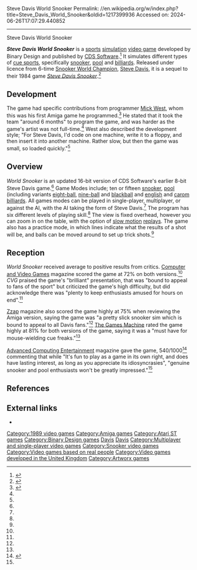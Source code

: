 Steve Davis World Snooker
Permalink: //en.wikipedia.org/w/index.php?title=Steve_Davis_World_Snooker&oldid=1217399936
Accessed on: 2024-06-26T17:07:29.440852



------
Steve Davis World Snooker
{{Infobox video game
|title= Steve Davis World Snooker
|image=File:Steve Davis World Snooker Box Art.jpg
|caption=[[Atari ST]] Box Art
|developer= Binary Design<ref name="MobyGames" />
|publisher= [[CDS Software]], [[Artworx|Artworx software]]<ref name="MobyGames" />
|designer= 
|released= {{vgrelease|EU|1989<ref name="MobyGames" />}}{{vgrelease|NA|1989<ref name="MobyGames" />}}
|genre= [[Sports game|Sports]] [[Simulation game|simulation]] &ndash; [[snooker]]
|modes= [[Single-player]], [[multiplayer]]
|platforms= [[Atari ST]],<ref name="GiantBomb">{{cite web | url=https://www.giantbomb.com/steve-davis-world-snooker/3030-10283/ | title=Steve Davis World Snooker | publisher=[[Giant Bomb]] | access-date=January 11, 2018 | url-status=live | archive-url=https://web.archive.org/web/20180112042659/https://www.giantbomb.com/steve-davis-world-snooker/3030-10283/ | archive-date=January 12, 2018 }}</ref> [[Amiga]]<ref name="GiantBomb"/>
}}

'''''Steve Davis World Snooker''''' is a [[sports]] [[simulation]] [[video game]] developed by Binary Design and published by [[CDS Software]].<ref name="MobyGames">{{cite web | url=http://www.mobygames.com/game/steve-davis-world-snooker/release-info | title=Steve Davis World Snooker for Amiga (1989) (Release Info) | publisher=[[MobyGames]] | access-date=January 11, 2018 | url-status=live | archive-url=https://web.archive.org/web/20180111224139/http://www.mobygames.com/game/steve-davis-world-snooker/release-info | archive-date=January 11, 2018 }}</ref> It simulates different types of [[cue sports]], specifically [[snooker]], [[pool (billiards)|pool]] and [[billiards]]. Released under licence from 6-time [[Snooker World Championship|Snooker World Champion]], [[Steve Davis]], it is a sequel to their 1984 game ''[[Steve Davis Snooker]]''.<ref>{{cite web | url=http://www.mobygames.com/game/atari-8-bit/steve-davis-snooker | title=Steve Davis Snooker for Atari 8-bit (1985) | publisher=[[MobyGames]] | access-date=January 11, 2018 | url-status=live | archive-url=https://web.archive.org/web/20180112160002/http://www.mobygames.com/game/atari-8-bit/steve-davis-snooker | archive-date=January 12, 2018 }}</ref>

==Development==
The game had specific contributions from programmer [[Mick West]], whom this was his first Amiga game he programmed.<ref name=Interview>{{cite web | url=http://codetapper.com/amiga/interviews/mick-west/ | title=An Interview with Mick West | work=Codetapper.com | access-date=January 12, 2018 | url-status=live | archive-url=https://web.archive.org/web/20180113035540/http://codetapper.com/amiga/interviews/mick-west/ | archive-date=January 13, 2018 }}</ref> He stated that it took the team "around 6 months" to program the game, and was harder as the game's artist was not full-time.<ref name=Interview/> West also described the development style; "For Steve Davis, I'd code on one machine, write it to a floppy, and then insert it into another machine. Rather slow, but then the game was small, so loaded quickly."<ref name=Interview/>

==Overview==
''World Snooker'' is an updated 16-bit version of CDS Software's earlier 8-bit Steve Davis game.<ref name="MobyGames" /> Game Modes include; ten or fifteen {{cuegloss|red ball}} [[snooker]], [[Pool (billiards)|pool]] (including variants [[eight-ball]], [[nine-ball]] and [[Blackball (pool)|blackball]] and [[English Billiards|english]] and [[carom billiards|carom]] [[billiards]]. All games modes can be played in single-player, multiplayer, or against the AI, with the AI taking the form of Steve Davis.<ref name=CVG/> The program has six different levels of playing skill.<ref name=CVG/> The view is fixed overhead, however you can zoom in on the table, with the option of [[slow motion]] [[Replay (sports)|replays]]. The game also has a practice mode, in which lines indicate what the results of a shot will be, and balls can be moved around to set up trick shots.<ref name="MobyGames" />

==Reception==

{{video game reviews
|title=Reception
|CVG = 72% (Atari ST)<ref name=CVG>{{cite magazine| url=https://archive.org/stream/cvg-magazine-092/CVG_092_Jun_1989#page/n64/mode/1up | title=Steve Davis Snooker | magazine=Computer and Video Games | issue=92 | date=Jun 1989 | page=64}}</ref><br/>72% (Amiga)<ref name=CVG/>
|rev1 = [[Zzap!64|Zzap]]
|rev1Score = 75% (Amiga)<ref name=Zzap>{{cite magazine| url=https://archive.org/stream/zzap64-magazine-050/ZZap_64_Issue_050_1989_Jun#page/n31/mode/1up |magazine=[[Zzap]] | title=Steve Davis World Snooker | issue=50 | date=Jun 1989 | page=32}}</ref>
|rev2 = [[The Games Machine]]
|rev2Score = 81% (Amiga)<ref name=GamesM>{{cite magazine| url=https://archive.org/stream/the-games-machine-19/TheGamesMachine19#page/n55/mode/2up | title=Steve Davis World Snooker Review | magazine=[[The Games Machine]] | issue=19 | date=Jun 1989| pages=56–57}}</ref><br/>81% (Atari ST)<ref name=GamesM />
|rev3 = [[ACE (games magazine)|ACE]]
|rev3Score = 540/1000 (ST)
}}

''World Snooker'' received average to positive results from critics. [[Computer and Video Games]] magazine scored the game at 72% on both versions.<ref name=CVG/> ''CVG'' praised the game's "brilliant" presentation, that was "bound to appeal to fans of the sport" but criticized the game's high difficulty, but did acknowledge there was "plenty to keep enthusiasts amused for hours on end".<ref name=CVG/>

[[Zzap]] magazine also scored the game highly at 75% when reviewing the Amiga version, saying the game was "a pretty slick snooker sim which is bound to appeal to all Davis fans."<ref name=Zzap/> [[The Games Machine]] rated the game highly at 81% for both versions of the game, saying it was a "must have for mouse-wielding cue freaks."<ref name=GamesM />

[[ACE (games magazine)|Advanced Computing Entertainment]] magazine gave the game, 540/1000<ref name="ACE">{{cite magazine| url=https://archive.org/stream/ace-magazine-21/ACE_Issue_21_1989_Jun#page/n57/mode/1up | title=Steve Davis World Snooker ST Review | author=Jarratt, Steve | magazine=[[ACE (games magazine)|ACE magazine]] | issue=21 | date=June 1989 | page=58 | url-status=live | archive-url=https://web.archive.org/web/20160613215521/http://archive.org/stream/ace-magazine-21/ACE_Issue_21_1989_Jun#page/n57/mode/1up | archive-date=June 13, 2016 }}</ref> commenting that while "It's fun to play as a game in its own right, and does have lasting interest, as long as you appreciate its idiosyncrasies", "genuine snooker and pool enthusiasts won't be greatly impressed."<ref name="ACE"/>
{{Clear}}

==References==
{{Reflist}}

== External links ==
* {{moby game|id=/steve-davis-world-snooker|name=''Steve Davis World Snooker''}}
{{Snooker Video Games}}

[[Category:1989 video games]]
[[Category:Amiga games]]
[[Category:Atari ST games]]
[[Category:Binary Design games]]
[[Category:Cultural depictions of British people|Davis]]
[[Category:Cultural depictions of cue sports players|Davis]]
[[Category:Multiplayer and single-player video games]]
[[Category:Snooker video games]]
[[Category:Video games based on real people]]
[[Category:Video games developed in the United Kingdom]]
[[Category:Artworx games]]